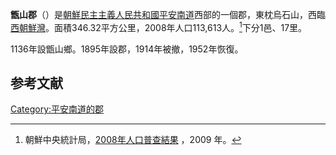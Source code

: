 {{Infobox  Korean settlement
| context = north
| img = DPRK2006 Pyongnam-Jungsan.PNG
| hangul = 증산군
| hanja = {{linktext|甑|山|郡}}
|rr=Jeungsan-gun
|mr=Chŭngsan-gun
|area_km2=346.32
|  pop =113613 
| popyear = 2008
|  divs = 1邑、17里
}}
'''甑山郡'''（{{kor|諺=증산군|漢=甑山郡|羅=Jŭngsan gun|f=y}}）是[[朝鮮民主主義人民共和國|朝鮮民主主義人民共和國]][[平安南道|平安南道]]西部的一個郡，東枕烏石山，西臨[[西朝鮮灣|西朝鮮灣]]。面積346.32平方公里，2008年人口113,613人。<ref>朝鮮中央統計局，[http://unstats.un.org/unsd/demographic/sources/census/2010_PHC/North_Korea/Final%20national%20census%20report.pdf 2008年人口普查結果] {{Wayback|url=http://unstats.un.org/unsd/demographic/sources/census/2010_PHC/North_Korea/Final%20national%20census%20report.pdf |date=20100331091148 }}，2009 年。</ref>下分1邑、17里。

1136年設甑山鄉。1895年設郡，1914年被撤，1952年恢復。

==参考文献==
<div class="references-small">
<references></references>
</div>

{{平安南道行政區劃}}

{{DEFAULTSORT:Jungsan-gun}}
[[Category:平安南道的郡|Category:平安南道的郡]]